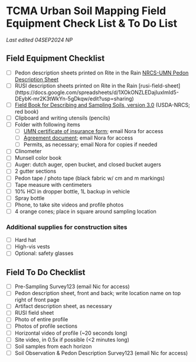 # TCMA Urban Soil Mapping Field Equipment Check List & To Do List

*Last edited 04SEP2024 NP*

## Field Equipment Checklist

-   [ ] Pedon description sheets printed on Rite in the Rain [NRCS-UMN Pedon Description Sheet](https://docs.google.com/spreadsheets/d/1ni4ZqxBZGSQ7mRD_f0gUEV5xwQzT-kC3/edit?usp=sharing&ouid=108934466869932900090&rtpof=true&sd=true)
-   [ ] RUSI description sheets printed on Rite in the Rain \[rusi-field-sheet\](https://docs.google.com/spreadsheets/d/1XOkONZLEDajIuxlmId5-DEybK-mr2K3tWkYn-5gDkqw/edit?usp=sharing)
-   [ ] [Field Book for Describing and Sampling Soils, version 3.0](https://www.nrcs.usda.gov/sites/default/files/2022-09/field-book.pdf) (USDA-NRCS; red book)
-   [ ] Clipboard and writing utensils (pencils)
-   [ ] Folder with following items
    -   [ ] [UMN certificate of insurance form](https://drive.google.com/file/d/1wBfGt-lMefoeQGNBarZpaUoRWoRCXP3B/view?usp=sharing); email Nora for access
    -   [ ] [Agreement document](https://drive.google.com/file/d/1EjPbuHDeOBsuRaeVOukvweFPeo08C4ti/view?usp=sharing); email Nora for access
    -   [ ] Permits, as necessary; email Nora for copies if needed
-   [ ] Clinometer
-   [ ] Munsell color book
-   [ ] Auger: dutch auger, open bucket, and closed bucket augers
-   [ ] 2 gutter sections
-   [ ] Pedon tape / photo tape (black fabric w/ cm and m markings)
-   [ ] Tape measure with centimeters
-   [ ] 10% HCl in dropper bottle, 1L backup in vehicle
-   [ ] Spray bottle
-   [ ] Phone, to take site videos and profile photos
-   [ ] 4 orange cones; place in square around sampling location 

### Additional supplies for construction sites

- [ ] Hard hat 
- [ ] High-vis vests
- [ ] Optional: safety glasses

## Field To Do Checklist

-   [ ] Pre-Sampling Survey123 (email Nic for access)
-   [ ] Pedon description sheet, front and back; write location name on top right of front page
-   [ ] Artifact description sheet, as necessary
-   [ ] RUSI field sheet
-   [ ] Photo of entire profile
-   [ ] Photos of profile sections
-   [ ] Horizontal video of profile (\~20 seconds long)
-   [ ] Site video, in 0.5x if possible (\<2 minutes long)
-   [ ] Soil samples from each horizon
-   [ ] Soil Observation & Pedon Description Survey123 (email Nic for access)

